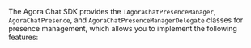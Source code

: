 <PlatformWrapper platform="ios">

The Agora Chat SDK provides the `IAgoraChatPresenceManager`, `AgoraChatPresence`, and `AgoraChatPresenceManagerDelegate` classes for presence management, which allows you to implement the following features:

</PlatformWrapper>